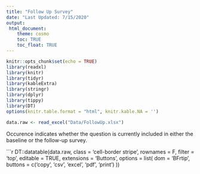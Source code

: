 ```yaml
---
title: "Follow Up Survey"
date: "Last Updated: 7/15/2020"
output: 
 html_document:
    theme: cosmo
    toc: TRUE
    toc_float: TRUE
---
```


```r
knitr::opts_chunk$set(echo = TRUE)
library(readxl)
library(knitr)
library(tidyr)
library(kableExtra)
library(stringr)
library(dplyr)
library(tippy)
library(DT)
options(knitr.table.format = "html", knitr.kable.NA = '') 
```

```r
data.raw <- read_excel("Data/FollowUp.xlsx")

```

Occurence indicates whether the question is currently included in either the baseline or the follow-up survey.


```r

DT::datatable(data.raw, class = 'cell-border stripe', rownames = F, filter = 'top', editable = TRUE, extensions = 'Buttons', options = list(
  dom = 'BFrtip',
  buttons = c('copy', 'csv', 'excel', 'pdf', 'print')
))


